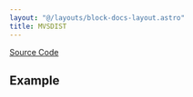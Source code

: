 ```yaml
---
layout: "@/layouts/block-docs-layout.astro"
title: MVSDIST
---
```



<PythonDocsDisplay docstring={docstring} />

[Source Code](https://github.com/flojoy-ai/blocks/blob/main/blocks/SCIPY/STATS/MVSDIST/MVSDIST.py)

## Example
